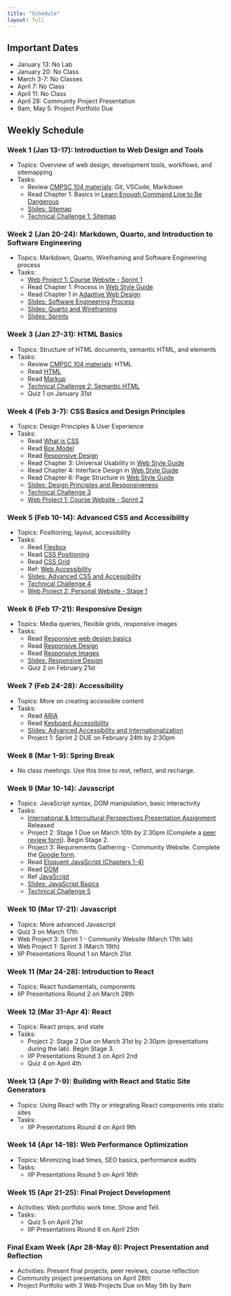 ```yaml
---
title: "Schedule"
layout: full
---
```


## Important Dates

- January 13: No Lab
- January 20: No Class
- March 3-7: No Classes
- April 7: No Class
- April 11: No Class
- April 28: Community Project Presentation
- 9am, May 5: Project Portfolio Due

## Weekly Schedule

### Week 1 (Jan 13-17): Introduction to Web Design and Tools  
- Topics: Overview of web design, development tools, workflows, and sitemapping  
- Tasks:  
  - Review [CMPSC 104 materials](https://github.com/allegheny-college-cmpsc-104-Fall-2024/classDocs/tree/main/lessons): Git, VSCode, Markdown
  - Read Chapter 1: Basics in [Learn Enough Command Line to Be Dangerous](https://www.learnenough.com/command-line-tutorial)  
  - [Slides: Sitemap](week1/index.qmd)
  - [Technical Challenge 1: Sitemap](https://classroom.github.com/a/4uWr1dqq)

### Week 2 (Jan 20-24): Markdown, Quarto, and Introduction to Software Engineering  
- Topics: Markdown, Quarto, Wireframing and Software Engineering process
- Tasks:  
  - [Web Project 1: Course Website - Sprint 1](https://classroom.github.com/a/TWfWTBaQ)
  - Read Chapter 1: Process in [Web Style Guide](https://www.webstyleguide.com/wsg3/1-process)  
  - Read Chapter 1 in [Adaptive Web Design](https://adaptivewebdesign.info/1st-edition/read/)
  - [Slides: Software Engineering Process](week2/index.qmd)
  - [Slides: Quarto and Wireframing](week2_2/index.qmd)
  - [Slides: Sprints](week2_3/index.qmd)

### Week 3 (Jan 27-31): HTML Basics  
- Topics: Structure of HTML documents, semantic HTML, and elements  
- Tasks:  
  - Review [CMPSC 104 materials](https://github.com/allegheny-college-cmpsc-104-Fall-2024/classDocs/tree/main/lessons): HTML
  - Read [HTML](https://developer.mozilla.org/en-US/docs/Web/HTML)
  - Read [Markup](https://adaptivewebdesign.info/1st-edition/read/chapter-2.html)
  - [Technical Challenge 2: Semantic HTML](https://classroom.github.com/a/32KcroMs)
  - Quiz 1 on January 31st

### Week 4 (Feb 3-7): CSS Basics and Design Principles  
- Topics: Design Principles & User Experience 
- Tasks:
  - Read [What is CSS](https://developer.mozilla.org/en-US/docs/Learn_web_development/Core/Styling_basics/What_is_CSS)
  - Read [Box Model](https://developer.mozilla.org/en-US/docs/Learn_web_development/Core/Styling_basics/Box_model)
  - Read [Responsive Design](https://developer.mozilla.org/en-US/docs/Learn_web_development/Core/CSS_layout/Responsive_Design)
  - Read Chapter 3: Universal Usability in [Web Style Guide](https://www.webstyleguide.com/wsg3/2-universal-usability/index.html)
  - Read Chapter 4: Interface Design in [Web Style Guide](https://www.webstyleguide.com/wsg3/4-interface-design/index.html)
  - Read Chapter 6: Page Structure in [Web Style Guide](https://www.webstyleguide.com/wsg3/6-page-structure/index.html)
  - [Slides: Design Principles and Responsiveness](week4/index.qmd)
  - [Technical Challenge 3](https://classroom.github.com/a/f1JC8UnX)
  - [Web Project 1: Course Website - Sprint 2](https://classroom.github.com/a/TWfWTBaQ)

### Week 5 (Feb 10-14): Advanced CSS and Accessibility 
- Topics: Positioning, layout, accessibility
- Tasks:  
  - Read [Flexbox](https://developer.mozilla.org/en-US/docs/Learn_web_development/Core/CSS_layout/Flexbox)
  - Read [CSS Positioning](https://developer.mozilla.org/en-US/docs/Web/CSS/position)
  - Read [CSS Grid](https://developer.mozilla.org/en-US/docs/Learn_web_development/Core/CSS_layout/Grids)
  - Ref: [Web Accessibility](https://developer.mozilla.org/en-US/docs/Learn_web_development/Core/Accessibility)
  - [Slides: Advanced CSS and Accessibility](week5/index.qmd)
  - [Technical Challenge 4](https://classroom.github.com/a/i1_T0PjS)
  - [Web Project 2: Personal Website - Stage 1](https://classroom.github.com/a/7rH6D574)

### Week 6 (Feb 17-21): Responsive Design  
- Topics: Media queries, flexible grids, responsive images 
- Tasks:  
  - Read [Responsive web design basics](https://web.dev/articles/responsive-web-design-basics)
  - Read [Responsive Design](https://developer.mozilla.org/en-US/docs/Learn/CSS/CSS_layout/Responsive_Design)
  - Read [Responsive Images](https://developer.mozilla.org/en-US/docs/Learn/HTML/Multimedia_and_embedding/Responsive_images)
  - [Slides: Responsive Design](week6/index.qmd)
  - Quiz 2 on February 21st 

### Week 7 (Feb 24-28): Accessibility   
- Topics: More on creating accessible content  
- Tasks:  
  - Read [ARIA](https://developer.mozilla.org/en-US/docs/Web/Accessibility/ARIA)
  - Read [Keyboard Accessibility](https://developer.mozilla.org/en-US/docs/Web/Accessibility/Keyboard-navigable_JavaScript_widgets)
  - [Slides: Advanced Accessibility and Internationalization](week7/index.qmd)
  - Project 1: Sprint 2 DUE on February 24th by 2:30pm

### Week 8 (Mar 1-9): Spring Break
- No class meetings. Use this time to rest, reflect, and recharge.

### Week 9 (Mar 10-14): Javascript    
- Topics: JavaScript syntax, DOM manipulation, basic interactivity   
- Tasks:  
  - [International & Intercultural Perspectives Presentation Assignment](https://classroom.github.com/a/RmT-d8O4) Released
  - Project 2: Stage 1 Due on March 10th by 2:30pm (Complete a [peer review form](https://forms.gle/UBNRxeRP4ak2bnty6)). Begin Stage 2.
  - Project 3: Requirements Gathering - Community Website. Complete the [Google form](https://forms.gle/X3svVkwGVoUADNW6A).
  - Read [Eloquent JavaScript (Chapters 1-4)](https://eloquentjavascript.net/)
  - Read [DOM](https://developer.mozilla.org/en-US/docs/Web/API/Document_Object_Model)
  - Ref [JavaScript](https://developer.mozilla.org/en-US/docs/Web/JavaScript)
  - [Slides: JavaScript Basics](week9/index.qmd)  
  - [Technical Challenge 5]()

### Week 10 (Mar 17-21): Javascript  
- Topics: More advanced Javascript 
- Quiz 3 on March 17th 
- Web Project 3: Sprint 1 - Community Website (March 17th lab)
- Web Project 1: Sprint 3 (March 19th)
- IIP Presentations Round 1 on March 21st

### Week 11 (Mar 24-28): Introduction to React 
- Topics: React fundamentals, components   
- IIP Presentations Round 2 on March 28th

### Week 12 (Mar 31-Apr 4): React  
- Topics: React props, and state  
- Tasks:  
  - Project 2: Stage 2 Due on March 31st by 2:30pm (presentations during the lab). Begin Stage 3.
  - IIP Presentations Round 3 on April 2nd
  - Quiz 4 on April 4th

### Week 13 (Apr 7-9): Building with React and Static Site Generators  
- Topics: Using React with 11ty or integrating React components into static sites  
- Tasks:
  - IIP Presentations Round 4 on April 9th

### Week 14 (Apr 14-18): Web Performance Optimization  
- Topics: Minimizing load times, SEO basics, performance audits  
- Tasks: 
  - IIP Presentations Round 5 on April 16th

### Week 15 (Apr 21-25): Final Project Development  
- Activities: Web portfolio work time. Show and Tell.
- Tasks:  
  - Quiz 5 on April 21st
  - IIP Presentations Round 6 on April 25th

### Final Exam Week (Apr 28-May 6): Project Presentation and Reflection  
- Activities: Present final projects, peer reviews, course reflection
- Community project presentations on April 28th
- Project Portfolio with 3 Web Projects Due on May 5th by 9am

